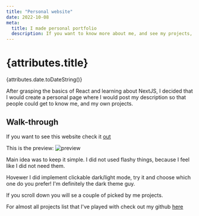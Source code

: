 ```yaml
---
title: "Personal website"
date: 2022-10-08
meta:
  title: I made personal portfolio
  description: If you want to know more about me, and see my projects, check it out!
---
```


# {attributes.title}

{attributes.date.toDateString()}

After grasping the basics of React and learning about NextJS, I decided that I would create a personal page where I would post my description so that people could get to know me, and my own projects.

## Walk-through

If you want to see this website check it [out](https://portfolio-six-gamma-90.vercel.app/)

This is the preview: 
![preview](https://raw.githubusercontent.com/Infiplaya/portfolio/main/public/profpic.png)

Main idea was to keep it simple. I did not used flashy things, because I feel like I did not need them.

Hovewer I did implement clickable dark/light mode, try it and choose which one do you prefer! I'm definitely the dark theme guy.

If you scroll down you will se a couple of picked by me projects. 

For almost all projects list that I've played with check out my github [here](https://github.com/infiplaya)
